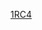 {{Linescore
| Date = 3月11日
| Time = 18:30
| Location = [[馬林魚棒球場]]
| Road = {{bb|USA}} | RoadAbr = 美國
| R1 = 0 | R2 = 0 | R3 = 2 | R4 = 1 | R5 = 0 | R6 = 2 | R7 = 0 | R8 = 0 | R9 = 0 | RR = 5 | RH = 8 | RE = 0
| Home = '''{{bb|DOM}}''' | HomeAbr = 多明尼加
| H1 = 0 | H2 = 0 | H3 = 0 | H4 = 0 | H5 = 0 | H6 = 2 | H7 = 1 | H8 = 4 | H9 = X | HR = 7 | HH = 10 | HE = 2
| WP = {{link-en|Alex Colome|Álex Colomé}} (1-0)
| LP = [[Andrew Miller]] (0-1)
| SV = {{link-en|Jeurys Familia|Jeurys Familia}} (1)
| RoadHR = 
| HomeHR = [[曼尼·馬查多|Manny Machado]] (1，6局下，1分), [[尼爾森·克魯斯|Nelson Cruz]] (1，8局下，3分), [[史達林·馬提|Starling Marte]] (1，8局下，1分)
| Attendance = 37,446
| Notes = 
| BoxURL = http://m.mlb.com/gameday/united-states-vs-dominican-rep/2017/03/11/486914#game=486914,game_state=final,game_tab=box
}}
<noinclude>
[[Category:2017年世界棒球經典賽賽事模板|1RC4]]
</noinclude>